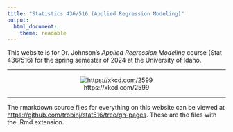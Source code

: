 ```yaml
---
title: "Statistics 436/516 (Applied Regression Modeling)"
output: 
  html_document: 
    theme: readable
---
```

  
This website is for Dr. Johnson's *Applied Regression Modeling* course (Stat 436/516) for the spring semester of 2024 at the University of Idaho.

***

<center>

![https://xkcd.com/2599](https://imgs.xkcd.com/comics/spacecraft_debris_odds_ratio.png)

</center>

***

The rmarkdown source files for everything on this website can be viewed at [https://github.com/trobinj/stat516/tree/gh-pages](https://github.com/trobinj/stat516/tree/gh-pages). These are the files with the .Rmd extension. 